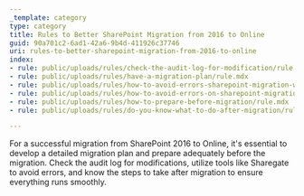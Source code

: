 ```yaml
---
_template: category
type: category
title: Rules to Better SharePoint Migration from 2016 to Online
guid: 90a701c2-6ad1-42a6-9b4d-411926c37746
uri: rules-to-better-sharepoint-migration-from-2016-to-online
index:
- rule: public/uploads/rules/check-the-audit-log-for-modification/rule.mdx
- rule: public/uploads/rules/have-a-migration-plan/rule.mdx
- rule: public/uploads/rules/how-to-avoid-errors-sharepoint-migration-with-sharegate/rule.mdx
- rule: public/uploads/rules/how-to-avoid-errors-on-sharepoint-migration/rule.mdx
- rule: public/uploads/rules/how-to-prepare-before-migration/rule.mdx
- rule: public/uploads/rules/do-you-know-what-to-do-after-migration/rule.mdx

---
```


For a successful migration from SharePoint 2016 to Online, it's essential to develop a detailed migration plan and prepare adequately before the migration. Check the audit log for modifications, utilize tools like Sharegate to avoid errors, and know the steps to take after migration to ensure everything runs smoothly.
